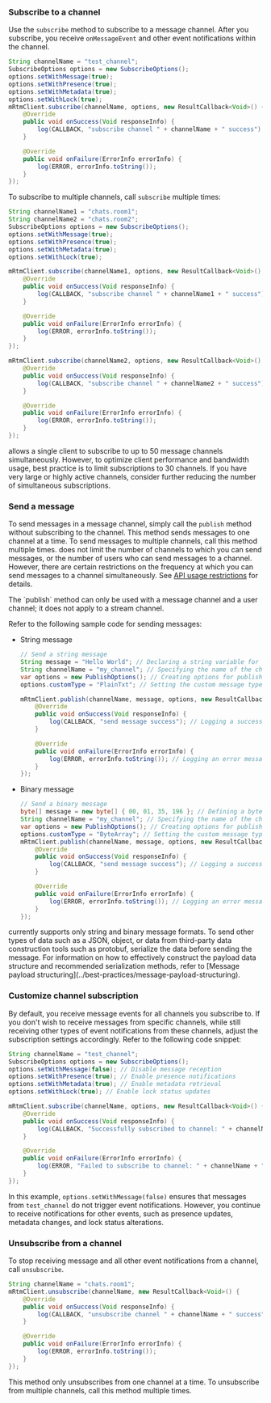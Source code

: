 <PlatformWrapper platform="android">

### Subscribe to a channel

Use the `subscribe` method to subscribe to a message channel. After you subscribe, you receive `onMessageEvent` and other event notifications within the channel.

```java
String channelName = "test_channel";
SubscribeOptions options = new SubscribeOptions();
options.setWithMessage(true);
options.setWithPresence(true);
options.setWithMetadata(true);
options.setWithLock(true);
mRtmClient.subscribe(channelName, options, new ResultCallback<Void>() {
    @Override
    public void onSuccess(Void responseInfo) {
        log(CALLBACK, "subscribe channel " + channelName + " success");
    }

    @Override
    public void onFailure(ErrorInfo errorInfo) {
        log(ERROR, errorInfo.toString());
    }
});
```

To subscribe to multiple channels, call `subscribe` multiple times:

```java
String channelName1 = "chats.room1";
String channelName2 = "chats.room2";
SubscribeOptions options = new SubscribeOptions();
options.setWithMessage(true);
options.setWithPresence(true);
options.setWithMetadata(true);
options.setWithLock(true);

mRtmClient.subscribe(channelName1, options, new ResultCallback<Void>() {
    @Override
    public void onSuccess(Void responseInfo) {
        log(CALLBACK, "subscribe channel " + channelName1 + " success");
    }

    @Override
    public void onFailure(ErrorInfo errorInfo) {
        log(ERROR, errorInfo.toString());
    }
});

mRtmClient.subscribe(channelName2, options, new ResultCallback<Void>() {
    @Override
    public void onSuccess(Void responseInfo) {
        log(CALLBACK, "subscribe channel " + channelName2 + " success");
    }

    @Override
    public void onFailure(ErrorInfo errorInfo) {
        log(ERROR, errorInfo.toString());
    }
});
```

<Admonition>
<Vg k="SIG" /> allows a single client to subscribe to up to 50 message channels simultaneously. However, to optimize client performance and bandwidth usage, best practice is to limit subscriptions to 30 channels. If you have very large or highly active channels, consider further reducing the number of simultaneous subscriptions.
</Admonition>

### Send a message

To send messages in a message channel, simply call the `publish` method without subscribing to the channel. This method sends messages to one channel at a time. To send messages to multiple channels, call this method multiple times. <Vg k="MESS_SDK" /> does not limit the number of channels to which you can send messages, or the number of users who can send messages to a channel. However, there are certain restrictions on the frequency at which you can send messages to a channel simultaneously. See [API usage restrictions](../reference/limitations) for details.

<Admonition type="alert" title="Info">
The `publish` method can only be used with a message channel and a user channel; it does not apply to a stream channel.
</Admonition>

Refer to the following sample code for sending messages:

* String message

    ```java
    // Send a string message
    String message = "Hello World"; // Declaring a string variable for the message content
    String channelName = "my_channel"; // Specifying the name of the channel to which the message will be sent
    var options = new PublishOptions(); // Creating options for publishing the message
    options.customType = "PlainTxt"; // Setting the custom message type to "PlainTxt"

    mRtmClient.publish(channelName, message, options, new ResultCallback<Void>() { // Publishing the message to the channel
        @Override
        public void onSuccess(Void responseInfo) {
            log(CALLBACK, "send message success"); // Logging a success message upon successful message transmission
        }

        @Override
        public void onFailure(ErrorInfo errorInfo) {
            log(ERROR, errorInfo.toString()); // Logging an error message in case of transmission failure
        }
    });
    ```

* Binary message

    ```java
    // Send a binary message
    byte[] message = new byte[] { 00, 01, 35, 196 }; // Defining a byte array for the binary message
    String channelName = "my_channel"; // Specifying the name of the channel to which the message will be sent
    var options = new PublishOptions(); // Creating options for publishing the message
    options.customType = "ByteArray"; // Setting the custom message type to "ByteArray"
    mRtmClient.publish(channelName, message, options, new ResultCallback<Void>() { // Publishing the message to the channel
        @Override
        public void onSuccess(Void responseInfo) {
            log(CALLBACK, "send message success"); // Logging a success message upon successful message transmission
        }

        @Override
        public void onFailure(ErrorInfo errorInfo) {
            log(ERROR, errorInfo.toString()); // Logging an error message in case of transmission failure
        }
    });
    ```

<Admonition>
<Vg k="SIG" /> currently supports only string and binary message formats. To send other types of data such as a JSON, object, or data from third-party data construction tools such as protobuf, serialize the data before sending the message. For information on how to effectively construct the payload data structure and recommended serialization methods, refer to [Message payload structuring](../best-practices/message-payload-structuring).
</Admonition>

### Customize channel subscription

By default, you receive message events for all channels you subscribe to. If you don't wish to receive messages from specific channels, while still receiving other types of event notifications from these channels, adjust the subscription settings accordingly. Refer to the following code snippet:

```java
String channelName = "test_channel";
SubscribeOptions options = new SubscribeOptions();
options.setWithMessage(false); // Disable message reception
options.setWithPresence(true); // Enable presence notifications
options.setWithMetadata(true); // Enable metadata retrieval
options.setWithLock(true); // Enable lock status updates

mRtmClient.subscribe(channelName, options, new ResultCallback<Void>() {
    @Override
    public void onSuccess(Void responseInfo) {
        log(CALLBACK, "Successfully subscribed to channel: " + channelName);
    }

    @Override
    public void onFailure(ErrorInfo errorInfo) {
        log(ERROR, "Failed to subscribe to channel: " + channelName + ", Error: " + errorInfo.toString());
    }
});
```

In this example, `options.setWithMessage(false)` ensures that messages from `test_channel` do not trigger event notifications. However, you continue to receive notifications for other events, such as presence updates, metadata changes, and lock status alterations.

### Unsubscribe from a channel

To stop receiving message and all other event notifications from a channel, call `unsubscribe`.

```java
String channelName = "chats.room1";
mRtmClient.unsubscribe(channelName, new ResultCallback<Void>() {
    @Override
    public void onSuccess(Void responseInfo) {
        log(CALLBACK, "unsubscribe channel " + channelName + " success");
    }

    @Override
    public void onFailure(ErrorInfo errorInfo) {
        log(ERROR, errorInfo.toString());
    }
});
```

This method only unsubscribes from one channel at a time. To unsubscribe from multiple channels, call this method multiple times.

</PlatformWrapper>
